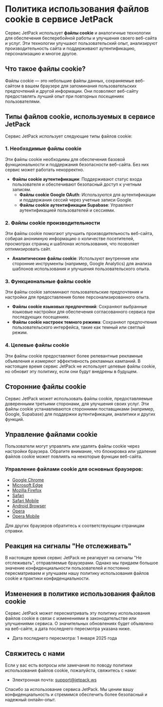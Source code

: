 # Политика использования файлов cookie в сервисе JetPack

Сервис JetPack использует **файлы cookie** и аналогичные технологии для обеспечения бесперебойной работы и улучшения своего веб-сайта и услуг. Эти технологии улучшают пользовательский опыт, анализируют производительность сайта и поддерживают аутентификацию, персонализацию и многое другое.

## Что такое файлы cookie?

Файлы cookie — это небольшие файлы данных, сохраняемые веб-сайтом в вашем браузере для запоминания пользовательских предпочтений и другой информации. Они позволяют веб-сайту предоставлять лучший опыт при повторных посещениях пользователями.

## Типы файлов cookie, используемых в сервисе JetPack

Сервис JetPack использует следующие типы файлов cookie:

### 1. Необходимые файлы cookie

Эти файлы cookie необходимы для обеспечения базовой функциональности и поддержания безопасности веб-сайта. Без них сервис может работать некорректно.

- **Файлы cookie аутентификации**: Поддерживают статус входа пользователя и обеспечивают безопасный доступ к учетным записям.
  - **Файлы cookie Google OAuth**: Используются для аутентификации и поддержания сессий через учетные записи Google.
  - **Файлы cookie аутентификации Supabase**: Управляют аутентификацией пользователей и сессиями.

### 2. Файлы cookie производительности

Эти файлы cookie помогают улучшить производительность веб-сайта, собирая анонимную информацию о количестве посетителей, просмотрах страниц и шаблонах использования, что позволяет оптимизировать сайт.

- **Аналитические файлы cookie**: Используют внутренние или сторонние инструменты (например, Google Analytics) для анализа шаблонов использования и улучшения пользовательского опыта.

### 3. Функциональные файлы cookie

Эти файлы cookie запоминают пользовательские предпочтения и настройки для предоставления более персонализированного опыта.

- **Файлы cookie языковых предпочтений**: Сохраняют выбранные языковые настройки для обеспечения согласованного сервиса при последующих посещениях.
- **Файлы cookie настроек темного режима**: Сохраняют предпочтения пользовательского интерфейса, такие как темный или светлый режим.

### 4. Целевые файлы cookie

Эти файлы cookie предоставляют более релевантные рекламные объявления и измеряют эффективность рекламных кампаний. В настоящее время сервис JetPack не использует целевые файлы cookie, но обновит эту политику, если они будут внедрены в будущем.

## Сторонние файлы cookie

Сервис JetPack может использовать файлы cookie, предоставляемые доверенными третьими сторонами, для улучшения своих услуг. Эти файлы cookie устанавливаются сторонними поставщиками (например, Google, Supabase) для поддержки аутентификации, аналитики и других функций.

## Управление файлами cookie

Пользователи могут управлять или удалять файлы cookie через настройки браузера. Обратите внимание, что блокировка или удаление файлов cookie может повлиять на некоторые функции веб-сайта.

### Управление файлами cookie для основных браузеров:

- [Google Chrome](https://support.google.com/chrome/answer/95647?hl=ru)
- [Microsoft Edge](https://support.microsoft.com/ru-ru/microsoft-edge/allow-cookies)
- [Mozilla Firefox](https://support.mozilla.org/ru/kb/cookies-information-websites-store-on-your-computer)
- [Safari](https://support.apple.com/ru-ru/guide/safari/sfri11471/mac)
- [Safari Mobile](https://support.apple.com/ru-ru/HT201265)
- [Android Browser](https://support.google.com/chrome/answer/114662?hl=ru)
- [Opera](https://help.opera.com/ru/latest/web-preferences/#cookies)
- [Opera Mobile](https://help.opera.com/ru/mobile/android/#privacy)

Для других браузеров обратитесь к соответствующим страницам справки.

## Реакция на сигналы "Не отслеживать"

В настоящее время сервис JetPack не реагирует на сигналы "Не отслеживать", отправляемые браузерами. Однако мы придаем большое значение конфиденциальности пользователей и постоянно пересматриваем и улучшаем нашу политику использования файлов cookie и практики конфиденциальности.

## Изменения в политике использования файлов cookie

Сервис JetPack может пересматривать эту политику использования файлов cookie в связи с изменениями в законодательстве или улучшениями сервиса. О значительных обновлениях будет объявлено на веб-сайте, а дата последнего пересмотра указана ниже.

- Дата последнего пересмотра: 1 января 2025 года

## Свяжитесь с нами

Если у вас есть вопросы или замечания по поводу политики использования файлов cookie, пожалуйста, свяжитесь с нами:

- Электронная почта: [support@jetpack.ws](mailto:support@jetpack.ws)

Спасибо за использование сервиса JetPack. Мы ценим вашу конфиденциальность и стремимся обеспечить более безопасный и надежный онлайн-опыт.